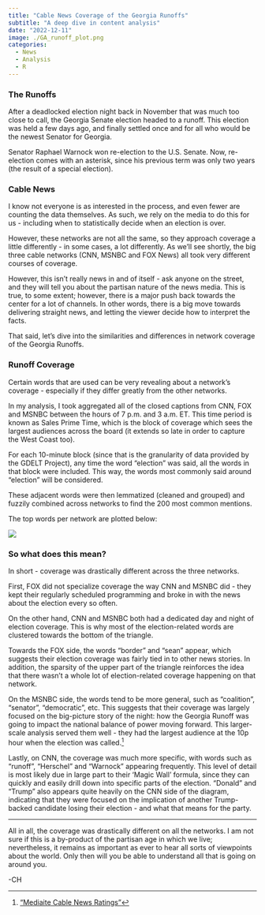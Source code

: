 ```yaml
---
title: "Cable News Coverage of the Georgia Runoffs"
subtitle: "A deep dive in content analysis"
date: "2022-12-11"
image: ./GA_runoff_plot.png
categories:
  - News
  - Analysis
  - R
---
```


### The Runoffs

After a deadlocked election night back in November that was much too close to call, the Georgia Senate election headed to a runoff. This election was held a few days ago, and finally settled once and for all who would be the newest Senator for Georgia.

Senator Raphael Warnock won re-election to the U.S. Senate. Now, re-election comes with an asterisk, since his previous term was only two years (the result of a special election).

### Cable News

I know not everyone is as interested in the process, and even fewer are counting the data themselves. As such, we rely on the media to do this for us - including when to statistically decide when an election is over. 

However, these networks are not all the same, so they approach coverage a little differently - in some cases, a lot differently. As we'll see shortly, the big three cable networks (CNN, MSNBC and FOX News) all took very different courses of coverage.

However, this isn't really news in and of itself - ask anyone on the street, and they will tell you about the partisan nature of the news media. This is true, to some extent; however, there is a major push back towards the center for a lot of channels. In other words, there is a big move towards delivering straight news, and letting the viewer decide how to interpret the facts.

That said, let's dive into the similarities and differences in network coverage of the Georgia Runoffs.

### Runoff Coverage

Certain words that are used can be very revealing about a network's coverage - especially if they differ greatly from the other networks. 

In my analysis, I took aggregated all of the closed captions from CNN, FOX and MSNBC between the hours of 7 p.m. and 3 a.m. ET. This time period is known as Sales Prime Time, which is the block of coverage which sees the largest audiences across the board (it extends so late in order to capture the West Coast too).

For each 10-minute block (since that is the granularity of data provided by the GDELT Project), any time the word "election" was said, all the words in that block were included. This way, the words most commonly said around "election" will be considered.

These adjacent words were then lemmatized (cleaned and grouped) and fuzzily combined across networks to find the 200 most common mentions.   

The top words per network are plotted below:  

![](./GA_runoff_plot.svg)

### So what does this mean?

In short - coverage was drastically different across the three networks.

First, FOX did not specialize coverage the way CNN and MSNBC did - they kept their regularly scheduled programming and broke in with the news about the election every so often.

On the other hand, CNN and MSNBC both had a dedicated day and night of election coverage. This is why most of the election-related words are clustered towards the bottom of the triangle.

Towards the FOX side, the words "border" and "sean" appear, which suggests their election coverage was fairly tied in to other news stories. In addition, the sparsity of the upper part of the triangle reinforces the idea that there wasn't a whole lot of election-related coverage happening on that network.

On the MSNBC side, the words tend to be more general, such as "coalition", "senator", "democratic", etc. This suggests that their coverage was largely focused on the big-picture story of the night: how the Georgia Runoff was going to impact the national balance of power moving forward. This larger-scale analysis served them well - they had the largest audience at the 10p hour when the election was called.[^1]

Lastly, on CNN, the coverage was much more specific, with words such as "runoff", "Herschel" and "Warnock" appearing frequently. This level of detail is most likely due in large part to their 'Magic Wall' formula, since they can quickly and easily drill down into specific parts of the election. "Donald" and "Trump" also appears quite heavily on the CNN side of the diagram, indicating that they were focused on the implication of another Trump-backed candidate losing their election - and what that means for the party.  

<hr>

All in all, the coverage was drastically different on all the networks. I am not sure if this is a by-product of the partisan age in which we live; nevertheless, it remains as important as ever to hear all sorts of viewpoints about the world. Only then will you be able to understand all that is going on around you.  

-CH


[^1]: ["Mediaite Cable News Ratings"](https://www.mediaite.com/daily-ratings/cable-news-ratings-tuesday-december-6-cnn-and-msnbc-see-big-boost-for-coverage-of-georgia-election/)